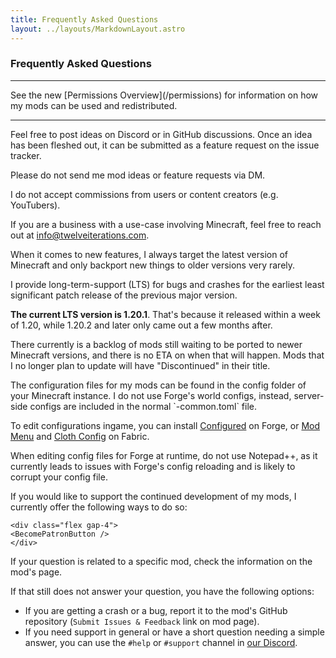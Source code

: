 ```yaml
---
title: Frequently Asked Questions
layout: ../layouts/MarkdownLayout.astro
---
```



### Frequently Asked Questions

---

<FAQ question="Modpack Permissions etc." icon="mdi:list-status" iconClass="text-green-600">
    See the new [Permissions Overview](/permissions) for information on how my mods can be used and redistributed.
</FAQ>

---

<div class="grid gap-4">

<FAQ question="Mod Ideas and Feature Requests" icon="mdi:lightbulb" iconClass="text-yellow-600" class="mt-5">
Feel free to post ideas on Discord or in GitHub discussions. Once an idea has been fleshed out, it can be submitted
as a feature request on the issue tracker.

Please do not send me mod ideas or feature requests via DM.

</FAQ>

<FAQ question="Commissions and Hiring" icon="mdi:currency-usd" iconClass="text-lime-600" class="mt-5">
I do not accept commissions from users or content creators (e.g. YouTubers).

<span>If you are a business with a use-case involving Minecraft, feel free to reach out at
<a href="mailto:info@twelveiterations.com">info@twelveiterations.com</a>.</span>
</FAQ>

<FAQ question="Updates and Porting" icon="mdi:chevron-double-up" iconClass="text-orange-600" class="mt-5">
When it comes to new features, I always target the latest version of Minecraft and only backport new things to older versions very rarely.

I provide long-term-support (LTS) for bugs and crashes for the earliest least significant patch release of the previous major version.

**The current LTS version is 1.20.1**. That's because it released within a week of 1.20, while 1.20.2 and later only came out a few months after.

There currently is a backlog of mods still waiting to be ported to newer Minecraft versions, and there is no ETA on
when that will happen. Mods that I no longer plan to update will have "Discontinued" in their title.

</FAQ>

<FAQ question="Configuration" icon="mdi:gear" iconClass="text-gray-600" class="mt-5">
The configuration files for my mods can be found in the config folder of your Minecraft instance. I do not use Forge's
world configs, instead, server-side configs are included in the normal `-common.toml` file.

To edit configurations ingame, you can install [Configured](https://www.curseforge.com/minecraft/mc-mods/configured)
on Forge, or [Mod Menu](https://modrinth.com/mod/modmenu) and [Cloth Config](https://www.curseforge.com/minecraft/mc-mods/cloth-config) on Fabric.

When editing config files for Forge at runtime, do not use Notepad++, as it currently leads to issues with Forge's
config reloading and is likely to corrupt your config file.

</FAQ>

<FAQ question="Love and Support" icon="mdi:heart" iconClass="text-red-600" class="mt-5">
    If you would like to support the continued development of my mods, I currently offer the following ways to do so:

    <div class="flex gap-4">
    <BecomePatronButton />
    </div>

</FAQ>

<FAQ question="Further Help" icon="mdi:help" iconClass="text-cyan-600" class="mt-5">
If your question is related to a specific mod, check the information on the mod's page.

If that still does not answer your question, you have the following options:

-   If you are getting a crash or a bug, report it to the mod's GitHub repository (`Submit Issues & Feedback` link on mod page).
-   If you need support in general or have a short question needing a simple answer, you can use the `#help` or `#support` channel in [our Discord](https://discord.gg/VAfZ2Nau6j).

</FAQ>

</div>
